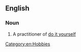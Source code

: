 ==English==

===Noun===
{{en-noun|head=[[do]]-[[it]]-[[yourself]]er}}

# A practitioner of [[do it yourself]]

[[Category:en:Hobbies]]